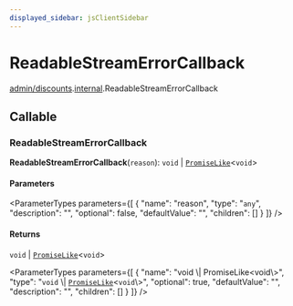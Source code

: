 ```yaml
---
displayed_sidebar: jsClientSidebar
---
```



# ReadableStreamErrorCallback

[admin/discounts](../../modules/admin_discounts.mdx).[internal](../../admin_discounts/modules/admin_discounts.internal.mdx).ReadableStreamErrorCallback

## Callable

### ReadableStreamErrorCallback

**ReadableStreamErrorCallback**(`reason`): `void` \| [`PromiseLike`](admin_discounts.internal.PromiseLike.mdx)<`void`\>

#### Parameters

<ParameterTypes parameters={[
  {
    "name": "reason",
    "type": "`any`",
    "description": "",
    "optional": false,
    "defaultValue": "",
    "children": []
  }
]} />

#### Returns

`void` \| [`PromiseLike`](admin_discounts.internal.PromiseLike.mdx)<`void`\>

<ParameterTypes parameters={[
  {
    "name": "void \\| PromiseLike<void\\>",
    "type": "`void` \\| [`PromiseLike`](admin_discounts.internal.PromiseLike.mdx)<`void`\\>",
    "optional": true,
    "defaultValue": "",
    "description": "",
    "children": []
  }
]} />
